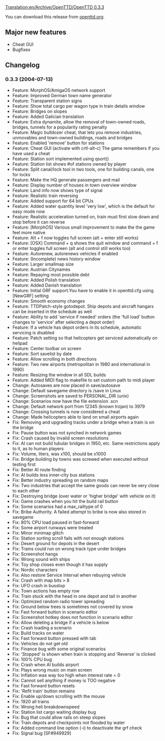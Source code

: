 [[Translation:en/Archive/OpenTTD/OpenTTD 0.3.3]]

{{en/Archive/OpenTTD/Navigation}}
{{en/Archive/OpenTTD/NaviPrevNext|prev=en/Archive/OpenTTD/OpenTTD 0.3.2.1|next=en/Archive/OpenTTD/OpenTTD 0.3.4|date=2004-07-14}}

You can download this release from [http://www.openttd.org/download-stable/0.3.3 openttd.org].

==Major new features==
* Cheat GUI
* Bugfixes

==Changelog==
===0.3.3 (2004-07-13)===
* Feature: MorphOS/AmigaOS network support
* Feature: Improved German town name generator
* Feature: Transparent station signs
* Feature: Show total cargo per wagon type in train details window
* Feature: Bridges on slopes
* Feature: Added Galician translation
* Feature: Extra dynamite, allow the removal of town-owned roads, bridges, tunnels for a popularity rating penalty
* Feature: Magic bulldozer cheat, that lets you remove industries, unmovables and town-owned buildings, roads and bridges
* Feature: Enabled 'remove' button for stations
* Feature: Cheat GUI (activate with crtl-alt-c) The game remembers if you have used a cheat
* Feature: Station sort implemented using qsort()
* Feature: Station list shows #of stations owned by player
* Feature: Split canal/lock tool in two tools, one for building canals, one for locks
* Feature: Make the HQ generate passengers and mail
* Feature: Display number of houses in town overview window
* Feature: Land info now shows type of signal
* Feature: Realistic train reversing
* Feature: Added support for 64 bit CPUs
* Feature: Added water quantity level 'very low', which is the default for easy mode now
* Feature: Realistic acceleration turned on, train must first slow down and stop before it can reverse
* Feature: [MorphOS] Various small improvement to make the the game feel more native
* Feature: Alt + f now toggles full screen (alt + enter still works)
* Feature: [OSX] Command + q shows the quit window and command + f or enter toggles full screen (alt and control still works too)
* Feature: Autorenew, autorenews vehicles if enabled
* Feature: (Incomplete) news history window
* Feature: Larger smallmap size
* Feature: Austrian Citynames
* Feature: Repaying most possible debt
* Feature: Added Polish translation
* Feature: Added Danish translation
* Feature: Initial GRF support.You have to enable it in openttd.cfg using [NewGRF] setting
* Feature: Smooth economy changes
* Feature: TTDPatch-style gotodepot. Ship depots and aircraft hangars can be inserted in the schedule as well
* Feature: Ability to add 'service if needed' orders (the 'full load' button changes to 'service' after selecting a depot order)
* Feature: If a vehicle has depot orders in its schedule, automatic servicing is disabled
* Feature: Patch setting so that helicopters get serviced automatically on helipad
* Feature: Center toolbar on screen
* Feature: Sort savelist by date
* Feature: Allow scrolling in both directions
* Feature: Two new airports (metropolitan in 1980 and international in 1990)
* Feature: Resizing the window in all SDL builds
* Feature: Added MIDI flag to makefile to set custom path to midi player
* Change: Autosaves are now placed in save/autosave
* Change: Default savegame directory is /save in Linux
* Change: Screenshots are saved to PERSONAL_DIR (unix)
* Change: Scenarios now have the file extension .scn
* Change: Default network port from 12345 (known trojan) to 3979
* Change: Crossing tunnels is now considered a cheat
* Change: Made helicopters able to land on small airports again
* Fix: Removing and upgrading tracks under a bridge when a train is on the bridge
* Fix: Pause button was not synched in network games
* Fix: Crash caused by invalid screen resolutions
* Fix: AI can not build tubular bridges in 1950, etc. Same restrictions apply to it, as to human players
* Fix: Volume, liters, was x100, should be x1000
* Fix: Bridge building by towns was screwed when executed without testing first
* Fix: Better AI route finding
* Fix: AI builds less inner-city bus stations
* Fix: Better industry spreading on random maps
* Fix: Two industries that accept the same goods can never be very close to each other
* Fix: Destroying bridge (over water or 'higher bridge' with vehicle on it)
* Fix: Game crashes when you hit the build rail button
* Fix: Some scenarios had a max_railtype of 0
* Fix: Bribe Authority. A failed attempt to bribe is now also stored in savegame
* Fix: 80% CPU load paused in fast-forward
* Fix: Some airport runways were treated
* Fix: Minor minimap glitch
* Fix: Station sorting scroll fails with not enough stations
* Fix: Desert ground for depots in the desert
* Fix: Trains could run on wrong track type under bridges
* Fix: Screenshot hangs
* Fix: Wrong sound with ships
* Fix: Toy shop closes even though it has supply
* Fix: Nordic characters
* Fix: Also restore Service Interval when rebuying vehicle
* Fix: Crash with map bits > 8
* Fix: UFO crash in busstop
* Fix: Town actions has empty row
* Fix: Train stuck with the head in one depot and tail in another
* Fix: Optimized random radio tower spreading
* Fix: Ground below trees is sometimes not covered by snow
* Fix: Fast forward button in scenario editor
* Fix: Screenshot hotkey does not function in scenario editor
* Fix: Allow deleting a bridge if a vehicle is below
* Fix: Crash loading a scenario
* Fix: Build tracks on water
* Fix: Fast forward button pressed with tab
* Fix: Vehicles do not get old
* Fix: Finance bug with some original scenarios
* Fix: 'Stopped' is shown when train is stopping and 'Reverse' is clicked
* Fix: 100% CPU bug
* Fix: Crash when AI builds airport
* Fix: Plays wrong music on main screen
* Fix: Inflation was way too high when interest rate = 0
* Fix: Cannot sell anything if money is TOO negative
* Fix: Fast forward button resets
* Fix: 'Refit train' button remains
* Fix: Enable up/down scrolling with the mouse
* Fix: 1920 all trains
* Fix: Wrong heli breakdownspeed
* Fix: Station list cargo waiting display bug
* Fix: Bug that could allow rails on steep slopes
* Fix: Train depots and checkpoints not flooded by water
* Fix: Added command line option (-i) to deactivate the grf check
* Fix: Signal bug [SF#949929]
